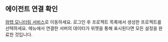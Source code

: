 ## 에이전트 연결 확인

[와탭 모니터링 서비스](https://service.whatap.io)로 이동하세요. 로그인 후 프로젝트 목록에서 생성한 프로젝트를 선택하세요. <Cmdname sid="side_appDashboard" className="uitext" /> 메뉴에서 연결한 서버의 데이터가 위젯을 통해 표시된다면 모든 설정을 완료한 것입니다.

<ImgLang img='after-install-apm-dashboard.png' desc='애플리케이션 대시보드' />